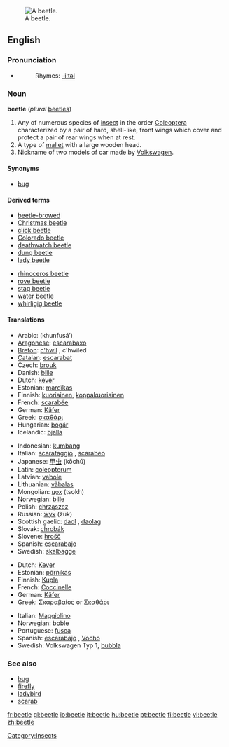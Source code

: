 [[Image:Goliath beetle.jpg|thumb|right|A beetle.]]
==English==

===Pronunciation===
*{{audio|en-us-beetle.ogg|Audio (US)}}
*:Rhymes: [[Rhymes:English:-iːtəl|-iːtəl]]

===Noun===
{{wikipedia}}
'''beetle''' (''plural'' [[beetles]])

# Any of numerous species of [[insect]] in the order [[Coleoptera]] characterized by a pair of hard, shell-like, front wings which cover and protect a pair of rear wings when at rest.
# A type of [[mallet]] with a large wooden head.
# <!--capitalised?-->Nickname of two models of car made by [[w:Volkswagen|Volkswagen]].

====Synonyms====
*[[bug]]<!--capitalised in car sense?--> {{italbrac|U.S. colloquial}}

====Derived terms====
{{top}}
*[[beetle-browed]]
*[[Christmas beetle]]
*[[click beetle]]
*[[Colorado beetle]]
*[[deathwatch beetle]]
*[[dung beetle]]
*[[lady beetle]]
{{mid}}
*[[rhinoceros beetle]]
*[[rove beetle]]
*[[stag beetle]]
*[[water beetle]]
*[[whirligig beetle]]
{{bottom}}

====Translations====
{{trans-top|insect}}
*Arabic: {{ARchar|[[خنفساء]]}} (khunfusá’) {{m}}
*[[Aragonese]]: [[escarabaxo]] {{m}}
*[[Breton]]: [[c'hwil]] {{m}}, c'hwiled {{p}}
*[[Catalan]]: [[escarabat]] {{m}}
*Czech: [[brouk]] {{m}}
*Danish: [[bille]] {{g|Danish}}
*Dutch: [[kever]] {{m}}
*Estonian: [[mardikas]]
*Finnish: [[kuoriainen]], [[koppakuoriainen]]
*French: [[scarabée]] {{m}}
*German: [[Käfer]] {{m}}
*Greek: [[σκαθάρι]] {{n}}
*Hungarian: [[bogár]]
*Icelandic: [[bjalla]] {{f}}
{{trans-mid}}
*Indonesian: [[kumbang]]
*Italian: [[scarafaggio]] {{m}}, [[scarabeo]] {{m}}
*Japanese: [[甲虫]] (kōchū)
*Latin: [[coleopterum]] {{n}}
*Latvian: [[vabole]] {{f}}
*Lithuanian: [[vãbalas]] {{g|Lithuanian}}
*Mongolian: [[цох]] (tsokh)
*Norwegian: [[bille]] {{m}} {{g|Norwegian}}
*Polish: [[chrząszcz]] {{m}}
*Russian: [[жук]] (žuk) {{m}}
*Scottish gaelic: [[daol]] {{m}}, [[daolag]] {{f}}
*Slovak: [[chrobák]] {{m}}
*Slovene: [[hrošč]] {{m}}
*Spanish: [[escarabajo]] {{m}}
*Swedish: [[skalbagge]] {{c}}
{{trans-bottom}}

{{trans-top|mallet}}
{{trans-mid}}
{{trans-bottom}}

{{trans-top|Volkswagen car}}
*Dutch: [[Kever]] {{m}}
*Estonian: [[põrnikas]]
*Finnish: [[Kupla]]
*French: [[Coccinelle]] {{f}}
*German: [[Käfer]] {{m}}
*Greek: [[Σκαραβαίος]] {{m}} or [[Σκαθάρι]]
{{trans-mid}}
*Italian: [[Maggiolino]] {{m}}
*Norwegian: [[boble]] {{m}}
*Portuguese: [[fusca]] {{italbrac|Brazil}} {{f}}
*Spanish: [[escarabajo]] {{m}}, [[Vocho]] {{m}} {{italbrac|Mexico}}
*Swedish: Volkswagen Typ 1, [[bubbla]] {{c}} <!--"bubbla" to be confirmed-->
{{trans-bottom}}

===See also===
*[[bug]]
*[[firefly]]
*[[ladybird]]
*[[scarab]]

[[Category:Insects]]

[[fr:beetle]]
[[gl:beetle]]
[[io:beetle]]
[[it:beetle]]
[[hu:beetle]]
[[pt:beetle]]
[[fi:beetle]]
[[vi:beetle]]
[[zh:beetle]]